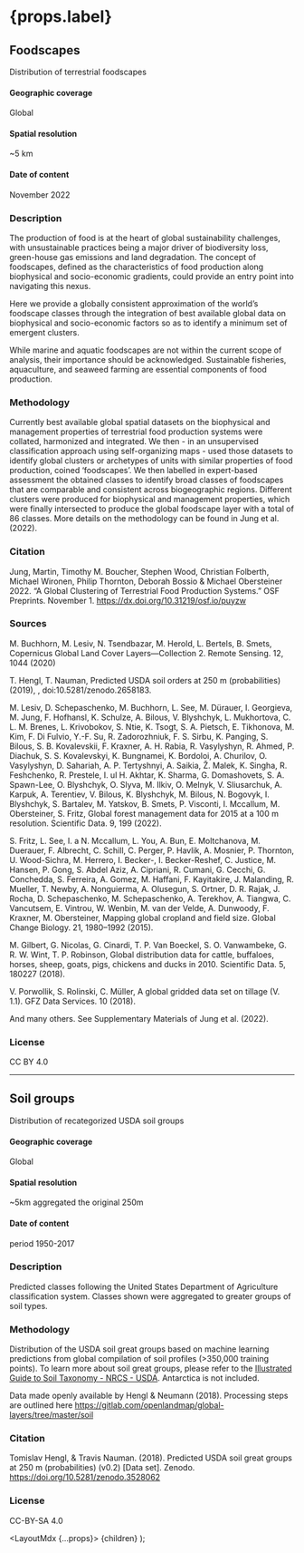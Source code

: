 
# {props.label}

## Foodscapes

Distribution of terrestrial foodscapes

#### Geographic coverage
Global

#### Spatial resolution
~5 km

#### Date of content
November 2022

### Description
The production of food is at the heart of global sustainability challenges,
with unsustainable practices being a major driver of biodiversity loss, green-house gas emissions and land degradation.
The concept of foodscapes, defined as the characteristics of food production along biophysical and socio-economic gradients,
could provide an entry point into navigating this nexus.

Here we provide a globally consistent approximation of the world’s foodscape classes through the integration of best
available global data on biophysical and socio-economic factors so as to identify a minimum set of emergent clusters.

While marine and aquatic foodscapes are not within the current scope of analysis, their importance should be acknowledged.
Sustainable fisheries, aquaculture, and seaweed farming are essential components of food production.


### Methodology
Currently best available global spatial datasets on the biophysical and management properties of terrestrial
food production systems were collated, harmonized and integrated.
We then - in an unsupervised classification approach using self-organizing maps -
used those datasets to identify global clusters or archetypes of units with similar properties of food production, coined ‘foodscapes’.
We then labelled in expert-based assessment the obtained classes to identify broad classes of foodscapes that are comparable and consistent across biogeographic regions.
Different clusters were produced for biophysical and management properties, which were finally intersected to produce the global foodscape layer with a total of 86 classes.
More details on the methodology can be found in Jung et al. (2022).

### Citation
Jung, Martin, Timothy M. Boucher, Stephen Wood, Christian Folberth, Michael Wironen, Philip Thornton, Deborah Bossio & Michael Obersteiner 2022. “A Global Clustering of Terrestrial Food Production Systems.” OSF Preprints. November 1. https://dx.doi.org/10.31219/osf.io/puyzw

### Sources
M. Buchhorn, M. Lesiv, N. Tsendbazar, M. Herold, L. Bertels, B. Smets, Copernicus Global Land Cover Layers—Collection 2. Remote Sensing. 12, 1044 (2020)

T. Hengl, T. Nauman, Predicted USDA soil orders at 250 m (probabilities) (2019), , doi:10.5281/zenodo.2658183.

M. Lesiv, D. Schepaschenko, M. Buchhorn, L. See, M. Dürauer, I. Georgieva, M. Jung, F. Hofhansl, K. Schulze, A. Bilous, V. Blyshchyk, L. Mukhortova, C. L. M. Brenes, L. Krivobokov, S. Ntie, K. Tsogt, S. A. Pietsch, E. Tikhonova, M. Kim, F. Di Fulvio, Y.-F. Su, R. Zadorozhniuk, F. S. Sirbu, K. Panging, S. Bilous, S. B. Kovalevskii, F. Kraxner, A. H. Rabia, R. Vasylyshyn, R. Ahmed, P. Diachuk, S. S. Kovalevskyi, K. Bungnamei, K. Bordoloi, A. Churilov, O. Vasylyshyn, D. Sahariah, A. P. Tertyshnyi, A. Saikia, Ž. Malek, K. Singha, R. Feshchenko, R. Prestele, I. ul H. Akhtar, K. Sharma, G. Domashovets, S. A. Spawn-Lee, O. Blyshchyk, O. Slyva, M. Ilkiv, O. Melnyk, V. Sliusarchuk, A. Karpuk, A. Terentiev, V. Bilous, K. Blyshchyk, M. Bilous, N. Bogovyk, I. Blyshchyk, S. Bartalev, M. Yatskov, B. Smets, P. Visconti, I. Mccallum, M. Obersteiner, S. Fritz, Global forest management data for 2015 at a 100 m resolution. Scientific Data. 9, 199 (2022).

S. Fritz, L. See, I. a N. Mccallum, L. You, A. Bun, E. Moltchanova, M. Duerauer, F. Albrecht, C. Schill, C. Perger, P. Havlik, A. Mosnier, P. Thornton, U. Wood-Sichra, M. Herrero, I. Becker-, I. Becker-Reshef, C. Justice, M. Hansen, P. Gong, S. Abdel Aziz, A. Cipriani, R. Cumani, G. Cecchi, G. Conchedda, S. Ferreira, A. Gomez, M. Haffani, F. Kayitakire, J. Malanding, R. Mueller, T. Newby, A. Nonguierma, A. Olusegun, S. Ortner, D. R. Rajak, J. Rocha, D. Schepaschenko, M. Schepaschenko, A. Terekhov, A. Tiangwa, C. Vancutsem, E. Vintrou, W. Wenbin, M. van der Velde, A. Dunwoody, F. Kraxner, M. Obersteiner, Mapping global cropland and field size. Global Change Biology. 21, 1980–1992 (2015).

M. Gilbert, G. Nicolas, G. Cinardi, T. P. Van Boeckel, S. O. Vanwambeke, G. R. W. Wint, T. P. Robinson, Global distribution data for cattle, buffaloes, horses, sheep, goats, pigs, chickens and ducks in 2010. Scientific Data. 5, 180227 (2018).

V. Porwollik, S. Rolinski, C. Müller, A global gridded data set on tillage (V. 1.1). GFZ Data Services. 10 (2018).

And many others. See Supplementary Materials of Jung et al. (2022).

### License
CC BY 4.0


---------------------------------------------


## Soil groups
Distribution of recategorized USDA soil groups

#### Geographic coverage
Global

#### Spatial resolution
~5km aggregated the original 250m

#### Date of content
period 1950-2017

### Description
Predicted classes following the United States Department of Agriculture classification system. Classes shown were aggregated to greater groups of soil types.

### Methodology
Distribution of the USDA soil great groups based on machine learning predictions from global compilation of soil profiles (>350,000 training points).
To learn more about soil great groups, please refer to the
[Illustrated Guide to Soil Taxonomy - NRCS - USDA](https://www.nrcs.usda.gov/wps/PA_NRCSConsumption/download/?cid=stelprdb1247203.pdf).
Antarctica is not included.

Data made openly available by Hengl & Neumann (2018). Processing steps are outlined here
https://gitlab.com/openlandmap/global-layers/tree/master/soil

### Citation
Tomislav Hengl, & Travis Nauman. (2018). Predicted USDA soil great groups at 250 m (probabilities) (v0.2) [Data set]. Zenodo. https://doi.org/10.5281/zenodo.3528062

### License
CC-BY-SA 4.0


  <LayoutMdx {...props}>
    {children}
  </LayoutMdx>
);
